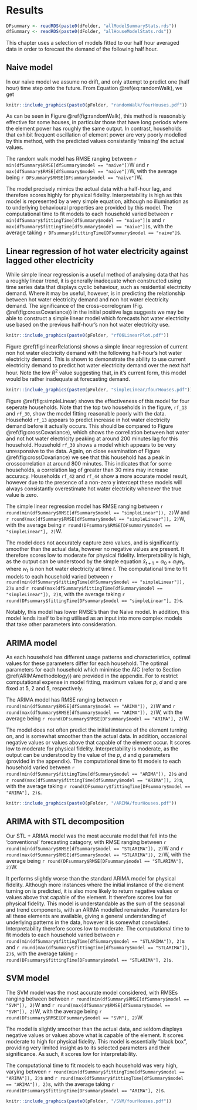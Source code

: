 # Results {#results}
<!--
This chunk was necessary when using python for some models, however it is probably no longer necessary
```r
knitr::opts_chunk$set(echo=TRUE, engine.path = list(python = '/anaconda/bin/python'))
```
-->

```r
DFsummary <- readRDS(paste0(dFolder, "allModelSummaryStats.rds"))
dfSummary <- readRDS(paste0(dFolder, "allHouseModelStats.rds"))
```
This chapter uses a selection of models fitted to our half hour averaged data in order to forecast the demand of the following half hour.

## Naive model

In our naive model we assume no drift, and only attempt to predict one (half hour) time step onto the future. From Equation \@ref(eq:randomWalk), we get 
\begin{equation}
\hat x_{t+1} = x_t .
\end{equation}

```r
knitr::include_graphics(paste0(pFolder, "randomWalk/fourHouses.pdf"))
```

As can be seen in Figure \@ref(fig:randomWalk), this method is reasonably effective for some houses, in particular those that have long periods where the element power has roughly the same output. In contrast, households that exhibit frequent oscillation of element power are very poorly modelled by this method, with the predicted values consistantly 'missing' the actual values.

The random walk model has RMSE ranging between `r min(dfSummary$RMSE[dfSummary$model == "naive"])`W and `r max(dfSummary$RMSE[dfSummary$model == "naive"])`W, with the average being `r DFsummary$RMSE[DFsummary$model == "naive"]`W.

The model precisely mimics the actual data with a half-hour lag, and therefore scores highly for physical fidelity. Interpretability is high as this model is represented by a very simple equation, although no illumination as to underlying behavioural properties are provided by this model. The computational time to fit models to each household varied between `r min(dfSummary$fittingTime[dfSummary$model == "naive"])`s and `r max(dfSummary$fittingTime[dfSummary$model == "naive"])`s, with the average taking `r DFsummary$fittingTime[DFsummary$model == "naive"]`s.

## Linear regression of hot water electricity against lagged other electricity

While simple linear regression is a useful method of analysing data that has a roughly linear trend, it is generally inadequate when constructed using time series data that displays cyclic behaviour, such as residential electricity demand.
Where it may be useful, however, is in predicting the relationship between hot water electricity demand and non hot water electricity demand.
The significance of the cross-correlogram (Fig. \@ref(fig:crossCovariance)) in the initial positive lags suggests we may be able to construct a simple linear model which forecasts hot water electricity use based on the previous half-hour's non hot water electricity use.

```r
knitr::include_graphics(paste0(pFolder, "rf06LinearPlot.pdf"))
```

Figure \@ref(fig:linearRelations) shows a simple linear regression of current non hot water electricity demand with the following half-hour's hot water electricity demand. This is shown to demonstrate the ability to use current electricity demand to predict hot water electricity demand over the next half hour. Note the low $R^2$ value suggesting that, in it's current form, this model would be rather inadequate at forecasting demand.

```r
knitr::include_graphics(paste0(pFolder, "simpleLinear/fourHouses.pdf"))
```
Figure \@ref(fig:simpleLinear) shows the effectiveness of this model for four seperate households. Note that the top two households in the figure, `rf_13` and `rf_30`, show the model fitting reasonable poorly with the data. 
Household `rf_13` appears to predict increase in hot water electricity demand before it actually occurs. 
This should be compared to Figure \@ref(fig:crossCovariance), which shows the correllation between hot water and not hot water electricity peaking at around 200 minutes lag for this household.
Household `rf_30` shows a model which appears to be very unresponsive to the data. Again, on close examination of Figure \@ref(fig:crossCovariance) we see that this household has a peak in crosscorrelation at around 800 minutes. 
This indicates that for some households, a correlation lag of greater than 30 mins may increase accuracy. 
Households `rf_42` and `rf_44` show a more accurate model result, however due to the presence of a non-zero y intercept these models will always consistantly overestimate hot water electricity whenever the true value is zero.

The simple linear regression model has RMSE ranging between `r round(min(dfSummary$RMSE[dfSummary$model == "simpleLinear"]), 2)`W and `r round(max(dfSummary$RMSE[dfSummary$model == "simpleLinear"]), 2)`W, with the average being `r round(DFsummary$RMSE[DFsummary$model == "simpleLinear"], 2)`W.

The model does not accurately capture zero values, and is significantly smoother than the actual data, however no negative values are present. It therefore scores low to moderate for physical fidelity. 
Interpretability is high, as the output can be understood by the simple equation $\hat x_{t+1} = \alpha_0 + \alpha_1 w_t$, where $w_t$ is non hot water electricity at time $t$.  The computational time to fit models to each household varied between `r round(min(dfSummary$fittingTime[dfSummary$model == "simpleLinear"]), 2)`s and `r round(max(dfSummary$fittingTime[dfSummary$model == "simpleLinear"]), 2)`s, with the average taking `r round(DFsummary$fittingTime[DFsummary$model == "simpleLinear"], 2)`s.

Notably, this model has lower RMSE's than the Naive model.
In addition, this model lends itself to being utilised as an input into more complex models that take other parameters into consideration. 

## ARIMA model

As each household has different usage patterns and characteristics, optimal values for these parameters differ for each household.
The optimal parameters for each household which minimise the AIC (refer to Section \@ref(ARIMAmethodology)) are provided in the appendix. For to restrict computational expense in model fitting, maximum values for $p$, $d$ and $q$ are fixed at 5, 2 and 5, respectively.

The ARIMA model has RMSE ranging between `r round(min(dfSummary$RMSE[dfSummary$model == "ARIMA"]), 2)`W and `r round(max(dfSummary$RMSE[dfSummary$model == "ARIMA"]), 2)`W, with the average being `r round(DFsummary$RMSE[DFsummary$model == "ARIMA"], 2)`W.

The model does not often predict the initial instance of the element turning on, and is somewhat smoother than the actual data. In addition, occasional negative values or values above that capable of the element occur. It scores low to moderate for physical fidelity. 
Interpretability is moderate, as the output can be understood by the value of the $p$, $d$ and $q$ parameters (provided in the appendix). The computational time to fit models to each household varied between `r round(min(dfSummary$fittingTime[dfSummary$model == "ARIMA"]), 2)`s and `r round(max(dfSummary$fittingTime[dfSummary$model == "ARIMA"]), 2)`s, with the average taking `r round(DFsummary$fittingTime[DFsummary$model == "ARIMA"], 2)`s.

```r
knitr::include_graphics(paste0(pFolder, "/ARIMA/fourHouses.pdf"))
```


## ARIMA with STL decomposition

Our STL + ARIMA model was the most accurate model that fell into the 'conventional' forecasting catagory, with RMSE ranging between `r round(min(dfSummary$RMSE[dfSummary$model == "STLARIMA"]), 2)`W and `r round(max(dfSummary$RMSE[dfSummary$model == "STLARIMA"]), 2)`W, with the average being `r round(DFsummary$RMSE[DFsummary$model == "STLARIMA"], 2)`W.

It performs slightly worse than the standard ARIMA model for physical fidelity. Although more instances where the initial instance of the element turning on is predicted, it is also more likely to return negative values or values above that capable of the element. It therefore scores low for physical fidelity. 
This model is understandable as the sum of the seasonal and trend components, with an ARIMA modelled remainder. Parameters for all these elements are available, giving a general understanding of underlying patterns in the data, however it is somewhat convoluted. Interpretability therefore scores low to moderate. 
The computational time to fit models to each household varied between `r round(min(dfSummary$fittingTime[dfSummary$model == "STLARIMA"]), 2)`s and `r round(max(dfSummary$fittingTime[dfSummary$model == "STLARIMA"]), 2)`s, with the average taking `r round(DFsummary$fittingTime[DFsummary$model == "STLARIMA"], 2)`s.

## SVM model

The SVM model was the most accurate model considered, with RMSEs ranging between between `r round(min(dfSummary$RMSE[dfSummary$model == "SVM"]), 2)`W and `r round(max(dfSummary$RMSE[dfSummary$model == "SVM"]), 2)`W, with the average being `r round(DFsummary$RMSE[DFsummary$model == "SVM"], 2)`W.

The model is slightly smoother than the actual data, and seldom displays negative values or values above what is capable of the element. It scores moderate to high for physical fidelity. 
This model is essentially "black box", providing very limited insight as to its selected parameters and their significance. As such, it scores low for interpretability. 

The computational time to fit models to each household was very high, varying between `r round(min(dfSummary$fittingTime[dfSummary$model == "ARIMA"]), 2)`s and `r round(max(dfSummary$fittingTime[dfSummary$model == "ARIMA"]), 2)`s, with the average taking `r round(DFsummary$fittingTime[DFsummary$model == "ARIMA"], 2)`s. 

```r
knitr::include_graphics(paste0(pFolder, "/SVM/fourHouses.pdf"))
```
